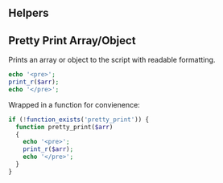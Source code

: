 ## Helpers

## Pretty Print Array/Object
Prints an array or object to the script with readable formatting.

```php
echo '<pre>';
print_r($arr);
echo '</pre>';
```

Wrapped in a function for convienence:

```php
if (!function_exists('pretty_print')) {
  function pretty_print($arr)
  {
    echo '<pre>';
    print_r($arr);
    echo '</pre>';
  }
}
```